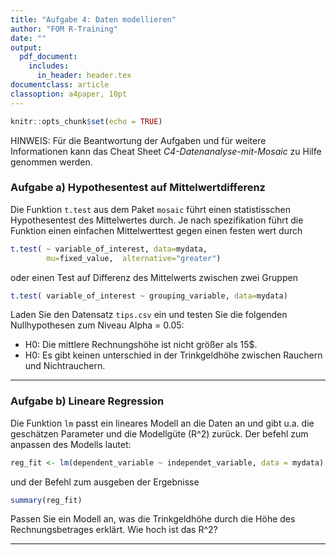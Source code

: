 ```yaml
---
title: "Aufgabe 4: Daten modellieren"
author: "FOM R-Training"
date: ""
output:
  pdf_document:
    includes:
      in_header: header.tex
documentclass: article
classoption: a4paper, 10pt
---
```

\setstretch{1.44}

\fancyhead{}
\fancyhead[LE,RO]{\textup{\nouppercase{\leftmark}}}   

\fancyhead[LO,RE]{\textsl{\rightmark}}  

```r

knitr::opts_chunk$set(echo = TRUE)

```

HINWEIS: Für die Beantwortung der Aufgaben und für weitere Informationen kann das Cheat Sheet *C4-Datenanalyse-mit-Mosaic* zu Hilfe genommen werden.

### Aufgabe a) Hypothesentest auf Mittelwertdifferenz

Die Funktion `t.test` aus dem Paket `mosaic` führt einen statistisschen Hypothesentest des Mittelwertes durch. Je nach spezifikation führt die Funktion einen einfachen Mittelwerttest gegen einen festen wert durch

```r

t.test( ~ variable_of_interest, data=mydata, 
        mu=fixed_value,  alternative="greater")

```

oder einen Test auf Differenz des Mittelwerts zwischen zwei Gruppen

```r

t.test( variable_of_interest ~ grouping_variable, data=mydata)

```

Laden Sie den Datensatz `tips.csv` ein und testen Sie die folgenden Nullhypothesen zum Niveau Alpha = 0.05:

* H0: Die mittlere Rechnungshöhe ist nicht größer als 15$.
* H0: Es gibt keinen unterschied in der Trinkgeldhöhe zwischen Rauchern und Nichtrauchern.


------------

### Aufgabe b) Lineare Regression

Die Funktion `lm` passt ein lineares Modell an die Daten an und gibt u.a. die geschätzen Parameter und die Modellgüte (R^2) zurück. Der befehl zum anpassen des Modells lautet:

```r

reg_fit <- lm(dependent_variable ~ independet_variable, data = mydata)

```

und der Befehl zum ausgeben der Ergebnisse 

```r

summary(reg_fit)

```

Passen Sie ein Modell an, was die Trinkgeldhöhe durch die Höhe des Rechnungsbetrages erklärt. Wie hoch ist das R^2?

------------
